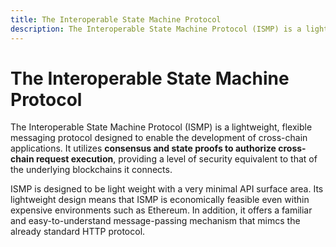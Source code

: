 ```yaml
---
title: The Interoperable State Machine Protocol
description: The Interoperable State Machine Protocol (ISMP) is a lightweight, flexible messaging protocol designed to enable the development of cross-chain applications.
---
```


# The Interoperable State Machine Protocol

The Interoperable State Machine Protocol (ISMP) is a lightweight, flexible messaging protocol designed to enable the development of cross-chain applications. It utilizes **consensus and state proofs to authorize cross-chain request execution**, providing a level of security equivalent to that of the underlying blockchains it connects.

ISMP is designed to be light weight with a very minimal API surface area. Its lightweight design means that ISMP is economically feasible even within expensive environments such as Ethereum. In addition, it offers a familiar and easy-to-understand message-passing mechanism that mimcs the already standard HTTP protocol.
